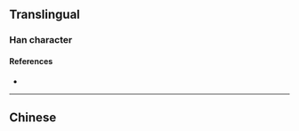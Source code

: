 {{also|澗}}
{{character info}}
==Translingual==

===Han character===
{{Han char|rn=85|rad=水|as=07|sn=10|four=37120|canj=ELSA|ids=⿰氵间}}

====References====
* {{Han ref|kx=0627.311|hdz=31633.030|uh=6DA7|ud=28071}}

----

==Chinese==
{{zh-see|澗}}

{{cln|zh|numeral symbols|numerals}}